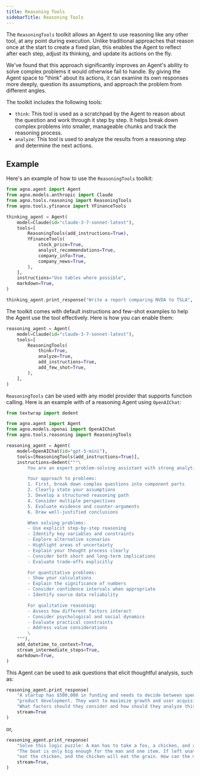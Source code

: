 ```yaml
---
title: Reasoning Tools
sidebarTitle: Reasoning Tools
---
```


The `ReasoningTools` toolkit allows an Agent to use reasoning like any other tool, at any point during execution. Unlike traditional approaches that reason once at the start to create a fixed plan, this enables the Agent to reflect after each step, adjust its thinking, and update its actions on the fly.

We've found that this approach significantly improves an Agent's ability to solve complex problems it would otherwise fail to handle. By giving the Agent space to "think" about its actions, it can examine its own responses more deeply, question its assumptions, and approach the problem from different angles.

The toolkit includes the following tools:

- `think`: This tool is used as a scratchpad by the Agent to reason about the question and work through it step by step. It helps break down complex problems into smaller, manageable chunks and track the reasoning process.
- `analyze`: This tool is used to analyze the results from a reasoning step and determine the next actions.

## Example

Here's an example of how to use the `ReasoningTools` toolkit:

```python
from agno.agent import Agent
from agno.models.anthropic import Claude
from agno.tools.reasoning import ReasoningTools
from agno.tools.yfinance import YFinanceTools

thinking_agent = Agent(
    model=Claude(id="claude-3-7-sonnet-latest"),
    tools=[
        ReasoningTools(add_instructions=True),
        YFinanceTools(
            stock_price=True,
            analyst_recommendations=True,
            company_info=True,
            company_news=True,
        ),
    ],
    instructions="Use tables where possible",
    markdown=True,
)

thinking_agent.print_response("Write a report comparing NVDA to TSLA", stream=True)
```

The toolkit comes with default instructions and few-shot examples to help the Agent use the tool effectively. Here is how you can enable them:

```python
reasoning_agent = Agent(
    model=Claude(id="claude-3-7-sonnet-latest"),
    tools=[
        ReasoningTools(
            think=True,
            analyze=True,
            add_instructions=True,
            add_few_shot=True,
        ),
    ],
)
```

`ReasoningTools` can be used with any model provider that supports function calling. Here is an example with of a reasoning Agent using `OpenAIChat`:

```python
from textwrap import dedent

from agno.agent import Agent
from agno.models.openai import OpenAIChat
from agno.tools.reasoning import ReasoningTools

reasoning_agent = Agent(
    model=OpenAIChat(id="gpt-5-mini"),
    tools=[ReasoningTools(add_instructions=True)],
    instructions=dedent("""\
        You are an expert problem-solving assistant with strong analytical skills! 🧠

        Your approach to problems:
        1. First, break down complex questions into component parts
        2. Clearly state your assumptions
        3. Develop a structured reasoning path
        4. Consider multiple perspectives
        5. Evaluate evidence and counter-arguments
        6. Draw well-justified conclusions

        When solving problems:
        - Use explicit step-by-step reasoning
        - Identify key variables and constraints
        - Explore alternative scenarios
        - Highlight areas of uncertainty
        - Explain your thought process clearly
        - Consider both short and long-term implications
        - Evaluate trade-offs explicitly

        For quantitative problems:
        - Show your calculations
        - Explain the significance of numbers
        - Consider confidence intervals when appropriate
        - Identify source data reliability

        For qualitative reasoning:
        - Assess how different factors interact
        - Consider psychological and social dynamics
        - Evaluate practical constraints
        - Address value considerations
        \
    """),
    add_datetime_to_context=True,
    stream_intermediate_steps=True,
    markdown=True,
)
```

This Agent can be used to ask questions that elicit thoughtful analysis, such as:

```python
reasoning_agent.print_response(
    "A startup has $500,000 in funding and needs to decide between spending it on marketing or "
    "product development. They want to maximize growth and user acquisition within 12 months. "
    "What factors should they consider and how should they analyze this decision?",
    stream=True
)
```

or,

```python
reasoning_agent.print_response(
    "Solve this logic puzzle: A man has to take a fox, a chicken, and a sack of grain across a river. "
    "The boat is only big enough for the man and one item. If left unattended together, the fox will "
    "eat the chicken, and the chicken will eat the grain. How can the man get everything across safely?",
    stream=True,
)
```
